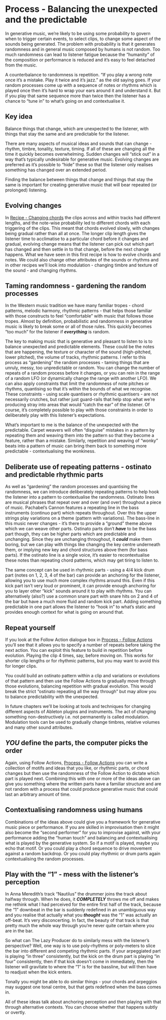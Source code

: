 # Process - Balancing the unexpected and the predictable {#009-Process-Balance_unexpected_and_predictable}

In generative music, we're likely to be using some probability to govern when to
trigger certain events, to select clips, to change some aspect of the sounds
being generated. The problem with probability is that it generates randomness
and in general music composed by humans is not random. Too much randomness can
lead to listener fatigue because the "humanity" of the composition or
performance is reduced and it's easy to feel detached from the music.

A counterbalance to randomness is repetition. "If you play a wrong note once
it's a mistake. Play it twice and it's jazz." as the old saying goes. If your
random processes come up with a sequence of notes or rhythms which is played
once then it's hard to wrap your ears around it and understand it. But if you
play that same sequence more than twice then the listener has a chance to "tune
in" to what's going on and contextualise it.

::: callout-tip
## Key idea

Balance things that change, which are unexpected to the listener, with things
that stay the same and are predictable for the listener.

There are many aspects of musical ideas and sounds that can change - rhythm,
timbre, tonality, texture, timing. If all of these are changing all the time it
quickly becomes overwhelming. Sudden changes will "stick out" in a way that's
typically undesirable for generative music. Evolving changes are preferred as
it's possible to "hide" these so that the listener only realises something has
changed over an extended period.

Finding the balance between things that change and things that stay the same is
important for creating generative music that will bear repeated (or prolonged)
listening.

::: 

## Evolving changes
In 
[Recipe - Changing chords](#001-Recipe-Changing_Chords)
the clips across and within tracks had different
lengths, and the note-wise probability led to different chords with each
triggering of the clips. This meant that chords evolved slowly, with changes
being gradual rather than all at once. The longer clip length gives the listener
time to acclimatise to a particular chord before it changes and gradual,
evolving change means that the listener can pick out which part has changed and
then settle in to that change, before the next change happens. What we have seen
in this first recipe is how to evolve chords and notes. We could also change
other attributes of the sounds or rhythms and in other recipes we'll look into
modulation - changing timbre and texture of the sound - and changing rhythms.

## Taming randomness - gardening the random processes
In the Western music tradition we have many familiar tropes - chord patterns,
melodic harmony, rhythmic patterns - that helps those familiar with those
constructs to feel "comfortable" with music that follows those tropes. Almost by
definition, probabilistic and randomness in generative music is likely to break
some or all of those rules. This quickly becomes "too much" for the listener if
***everything*** is random.

The key to making music that is generative and pleasant to listen to is to
balance unexpected and predictable elements. These could be the notes that are
happening, the texture or character of the sound (high-pitched, lower pitched),
the volume of tracks, rhythmic patterns. I refer to this process as "gardening"
the random processes - taming things that are unruly, messy, too unpredictable
or random. You can change the number of repeats of a random process before it
changes, or you can rein in the range of a random LFO (or dynamically change the
range with another LFO). We can also apply constraints that limit the randomness
of note pitches or rhythms, quantising so that it's within the bounds of what we
recognise. These constraints - using scale quantisers or rhythmic quantisers -
are not necessarily crutches, but rather just guard-rails that help stop what
we're producing stray into areas that would "catch the ear" of the listener. Of
course, it's completely possible to play with those constraints in order to
deliberately play with this listener's expectations.

What's important to me is the balance of the unexpected with the predictable.
Carpet weavers will often "disguise" mistakes in a pattern by repeating them and
weaving them into the pattern so that they become a feature, rather than a
mistake. Similarly, repetition and weaving of "wonky" beats into a pattern of
music can bring them back to something more predictable - contextualising the
wonkiness.

## Deliberate use of repeating patterns - ostinato and predictable rhythmic parts

As well as "gardening" the random processes and quantising the randomness, we
can introduce deliberately repeating patterns to help hook the listener into a
pattern to contextualise the randomness. Ostinato lines are musical phrases that
repeat over and over (and over) throughout a piece of music. Pachabel's Cannon
features a repeating line in the bass instruments (continuo part) which repeats
throughout. Over this the upper strings play variations on a theme (pattern with
variations). The bass-line in this music never changes - it's there to provide a
"ground" theme above which we can weave other parts. Ostinato parts don't
***have*** to be the bass part though, they can be higher parts which are
predictable and unchanging. Since they are unchanging throughout, it ***could***
make them boring, but we can play with things like changing the key centre
underneath them, or implying new key and chord structures above them (for bass
parts). If the ostinato line is a single voice, it's easier to recontextualise
these notes than repeating chord patterns, which may get tiring to listen to.

The same concept can be used in rhythmic parts - using a 4/4 kick drum part
(notes on 1, 2, 3, 4 of the bar) can provide an anchoring for the listener,
allowing you to use much more complex rhythms around this. Even if this kick
part isn't very loud or prominent, it can provide enough anchoring for you to
layer other "kick" sounds around it to play with rhythms. You can alternatively
(also?) use a common snare part with snare hits on 2 and 4 of the bar but have a
much more fluid and random kick part. Adding something predictable in one part
allows the listener to "hook in" to what's static and provides enough context
for what is going on around that.

## Repeat yourself

If you look at the Follow Action dialogue box in 
[Process - Follow Actions](#003-Process-Follow_Actions)
you'll see that it allows you to specify a number of repeats before taking the
next action. You can exploit this feature to build in repetition before
evolution. Playing the clip 4 times, say, before moving on. This works for
shorter clip lengths or for rhythmic patterns, but you may want to avoid this
for longer clips.

You could build an ostinato pattern within a clip and variations or evolutions
of that pattern and then use the Follow Actions to gradually move through those
evolutions, balancing repetition with gradual evolution. This would break the
strict "ostinato repeating all the way through" but may allow you to balance
predictability with the unexpected.

In future chapters we'll be looking at tools and techniques for changing
different aspects of Ableton plugins and instruments. The act of changing
something non-destructively i.e. not permanently is called modulation.
Modulation tools can be used to gradually change timbres, relative volumes and
many other sound attributes.

## ***YOU*** define the parts, the computer picks the order

Again, using Follow Actions,
[Process - Follow Actions](#003-Process-Follow_Actions)
you can write a collection of motifs and ideas that you like, or rhythmic parts,
or chord changes but then use the randomness of the Follow Action to dictate
which part is played next. Combining this with one or more of the ideas above
can give you something where the written parts have a familiar structure and are
not random with a process that could produce generative music that could last an
arbitrary amount of time.

## Contextualising randomness using humans

Combinations of the ideas above could give you a framework for generative 
music piece or performance. If you are skilled in improvisation then it might
also become the "second performer" for you to improvise against, with your
performance adding the "human touch" and balancing and contextualising what is
played by the generative system. So if a motif is played, maybe you echo that
motif. Or you could play a chord sequence to drive movement against a random 
backdrop. Or you could play rhythmic or drum parts again contextualising the 
random processes.

## Play with the "1" - mess with the listener's perception

In Anna Meredith's track "Nautilus" the drummer joins the track about halfway through. When he does, it ***COMPLETELY*** throws me off and makes me rethink what I had perceived for the entire first half of the track, because the "1" downbeat in the bar is suddenly redefined in an unambiguous way and you realise that actually what you ***thought*** was the "1" was actually an off-beat. It's very disconcerting. In fact, the beauty of that track is that pretty much the whole way through you're never quite certain where you are in the bar.

So what can The Lazy Producer do to similarly mess with the listener's perspective? Well, one way is to use poly-rhythms or poly-meters to slice the bar into different and competing rhythmic parts. If your arpeggiated part is playing "in three" consistently, but the kick on the drum part is playing "in four" consistently, then if that kick doesn't come in immediately, then the listener will gravitate to where the "1" is for the bassline, but will then have to readjust when the kick enters. 

Tonally you might be able to do similar things - your chords and arpeggios may suggest one tonal centre, but that gets redefined when the bass comes in. 

All of these ideas talk about anchoring perception and then playing with that through alternative contexts. You can choose whether that happens subtly or overtly.
